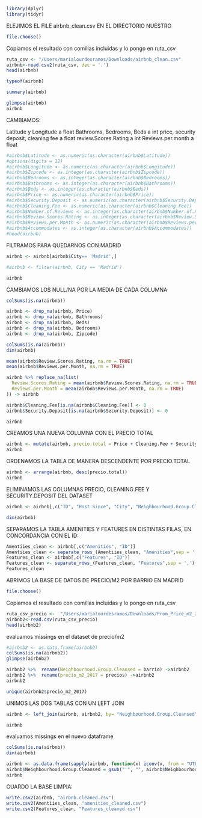 ```r
library(dplyr)
library(tidyr)
```

ELEJIMOS EL FILE airbnb_clean.csv EN EL DIRECTORIO NUESTRO

```r
file.choose()
```


Copiamos el resultado con comillas incluidas y lo pongo en ruta_csv
```r
ruta_csv <- "/Users/marialourdesramos/Downloads/airbnb_clean.csv"
airbnb<-read.csv2(ruta_csv, dec = '.')
head(airbnb)
```

```r
typeof(airbnb) 
```


```r
summary(airbnb)
```

```r
glimpse(airbnb)
airbnb
```

CAMBIAMOS:

Latitude y Longitude a float
Bathrooms, Bedrooms, Beds a int
price, security deposit, cleaning fee a float
review.Scores.Rating a int
Reviews.per.month a float

```r
#airbnb$Latitude <- as.numeric(as.character(airbnb$Latitude))
#options(digits = 12)
#airbnb$Longitude <- as.numeric(as.character(airbnb$Longitude))
#airbnb$Zipcode <- as.integer(as.character(airbnb$Zipcode))
#airbnb$Bedrooms <- as.integer(as.character(airbnb$Bedrooms))
#airbnb$Bathrooms <- as.integer(as.character(airbnb$Bathrooms))
#airbnb$Beds <- as.integer(as.character(airbnb$Beds))
#airbnb$Price <- as.numeric(as.character(airbnb$Price))
#airbnb$Security.Deposit <- as.numeric(as.character(airbnb$Security.Deposit))
#airbnb$Cleaning.Fee <- as.numeric(as.character(airbnb$Cleaning.Fee))
#airbnb$Number.of.Reviews <- as.integer(as.character(airbnb$Number.of.Reviews))
#airbnb$Review.Scores.Rating <- as.integer(as.character(airbnb$Review.Scores.Rating))
#airbnb$Reviews.per.Month <- as.numeric(as.character(airbnb$Reviews.per.Month))
#airbnb$Accommodates <- as.integer(as.character(airbnb$Accommodates))
#head(airbnb)
```


FILTRAMOS PARA QUEDARNOS CON MADRID

```r
airbnb <- airbnb[airbnb$City== 'Madrid',]

#airbnb <- filter(airbnb, City == 'Madrid')

airbnb

```



CAMBIAMOS LOS NULL/NA POR LA MEDIA DE CADA COLUMNA

```r
colSums(is.na(airbnb))
```

```r
airbnb <- drop_na(airbnb, Price)
airbnb <- drop_na(airbnb, Bathrooms)
airbnb <- drop_na(airbnb, Beds)
airbnb <- drop_na(airbnb, Bedrooms)
airbnb <- drop_na(airbnb, Zipcode)

colSums(is.na(airbnb))
dim(airbnb)
```

```r

mean(airbnb$Review.Scores.Rating, na.rm = TRUE) 
mean(airbnb$Reviews.per.Month, na.rm = TRUE) 

```

```r
airbnb %>% replace_na(list(
  Review.Scores.Rating = mean(airbnb$Review.Scores.Rating, na.rm = TRUE) ,
  Reviews.per.Month = mean(airbnb$Reviews.per.Month, na.rm = TRUE) 
)) -> airbnb

airbnb$Cleaning.Fee[is.na(airbnb$Cleaning.Fee)] <- 0
airbnb$Security.Deposit[is.na(airbnb$Security.Deposit)] <- 0


```

```r
airbnb
```


CREAMOS UNA NUEVA COLUMNA CON EL PRECIO TOTAL

```r
airbnb <- mutate(airbnb, precio.total = Price + Cleaning.Fee + Security.Deposit)
airbnb
```

ORDENAMOS LA TABLA DE MANERA DESCENDENTE POR PRECIO.TOTAL

```r
airbnb <- arrange(airbnb, desc(precio.total))
airbnb
```
ELIMINAMOS LAS COLUMNAS PRECIO, CLEANING.FEE Y SECURITY.DEPOSIT DEL DATASET
```r
airbnb <- airbnb[,c("ID", "Host.Since", "City", "Neighbourhood.Group.Cleansed", "Latitude", "Longitude", "Zipcode", "Property.Type", "Room.Type", "Accommodates", "Bathrooms", "Bedrooms", "Beds", "Bed.Type", "Number.of.Reviews", "Review.Scores.Rating", "Reviews.per.Month", "Cancellation.Policy","precio.total", "Amenities", "Features")]

dim(airbnb)
```


SEPARAMOS LA TABLA AMENITIES Y FEATURES EN DISTINTAS FILAS, EN CONCORDANCIA CON EL ID:

```r
Amentiies_clean <- airbnb[,c("Amenities", "ID")]
Amentiies_clean <- separate_rows_(Amentiies_clean, "Amenities",sep = ',')
Features_clean <- airbnb[,c("Features", "ID")]
Features_clean <- separate_rows_(Features_clean, "Features",sep = ',')
Features_clean
```


ABRIMOS LA BASE DE DATOS DE PRECIO/M2 POR BARRIO EN MADRID

```r
file.choose()
```

Copiamos el resultado con comillas incluidas y lo pongo en ruta_csv
```r
ruta_csv_precio <-  "/Users/marialourdesramos/Downloads/Prom_Price_m2_2017_.csv"
airbnb2<-read.csv(ruta_csv_precio)
head(airbnb2)
```


evaluamos missings en el dataset de precio/m2 

```r
#airbnb2 <- as.data.frame(airbnb2)
colSums(is.na(airbnb2))
glimpse(airbnb2)
```

```r
airbnb2 %>%  rename(Neighbourhood.Group.Cleansed = barrio) ->airbnb2
airbnb2 %>%  rename(precio_m2_2017 = precios) ->airbnb2
airbnb2
```


```r
unique(airbnb2$precio_m2_2017)
```


UNIMOS LAS DOS TABLAS CON UN LEFT JOIN

```r
airbnb <- left_join(airbnb, airbnb2, by= "Neighbourhood.Group.Cleansed")

airbnb
```
evaluamos missings en el nuevo dataframe
```r
colSums(is.na(airbnb))
dim(airbnb)
```


```r
airbnb <- as.data.frame(sapply(airbnb, function(x) iconv(x, from = "UTF-8", to = "ASCII//TRANSLIT")))
airbnb$Neighbourhood.Group.Cleansed = gsub("'", "", airbnb$Neighbourhood.Group.Cleansed) 
airbnb
```



GUARDO LA BASE LIMPIA:

```r
write.csv2(airbnb, "airbnb.cleaned.csv")
write.csv2(Amentiies_clean, "amenities_cleaned.csv")
write.csv2(Features_clean, "Features_cleaned.csv")
```

